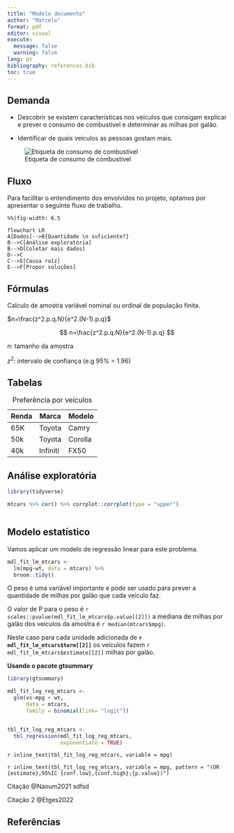 ```yaml
---
title: "Modelo documento"
author: "Marcelo"
format: pdf
editor: visual
execute: 
  message: false
  warning: false
lang: pt
bibliography: references.bib
toc: true
---
```


## Demanda

-   Descobrir se existem características nos veículos que consigam explicar e prever o consumo de combustível e determinar as milhas por galão.

-   Identificar de quais veículos as pessoas gostam mais.

![Etiqueta de consumo de combustível](fuel_economy.png){fig-align="center"}

## Fluxo

Para facilitar o entendimento dos envolvidos no projeto, optamos por apresentar o seguinte fluxo de trabalho.

```mermaid
%%|fig-width: 6.5

flowchart LR
A[Dados]-->B{Quantidade \n suficiente?}
B-->C[Análise exploratória]
B-->D[Coletar mais dados]
D-->C
C-->E[Causa raíz]
E-->F[Propor soluções]

```

## Fórmulas

Calculo de amostra variável nominal ou ordinal de população finita.

$n=\frac{z^2.p.q.N}{e^2.(N-1).p.q}$

$$
n=\frac{z^2.p.q.N}{e^2.(N-1).p.q}
$$

$n$: tamanho da amostra

$z^2$: intervalo de confiança (e.g 95% = 1.96)

## Tabelas

| Renda | Marca    | Modelo  |
|-------|----------|---------|
| 65K   | Toyota   | Camry   |
| 50k   | Toyota   | Corolla |
| 40k   | Infiniti | FX50    |

: Preferência por veículos

## Análise exploratória

```r

library(tidyverse)

mtcars %>% cor() %>% corrplot::corrplot(type = "upper")



```

## Modelo estatístico

Vamos aplicar um modelo de regressão linear para este problema.

```r

mdl_fit_lm_mtcars <- 
  lm(mpg~wt, data = mtcars) %>% 
  broom::tidy()
```

O peso é uma variável importante e pode ser usado para prever a quantidade de milhas por galão que cada veículo faz.

O valor de P para o peso é `r scales::pvalue(mdl_fit_lm_mtcars$p.value[[2]])` a mediana de milhas por galão dos veiculos da amostra é `r median(mtcars$mpg)`.

Neste caso para cada unidade adicionada de **`r mdl_fit_lm_mtcars$term[[2]]`** os veículos fazem `r mdl_fit_lm_mtcars$estimate[[2]]` milhas por galão.

**Usando o pacote gtsummary**

```r
library(gtsummary)

mdl_fit_log_reg_mtcars <- 
  glm(vs~mpg + wt, 
      data = mtcars, 
      family = binomial(link= "logit"))


tbl_fit_log_reg_mtcars <- 
  tbl_regression(mdl_fit_log_reg_mtcars, 
                 exponentiate = TRUE)


```

`r inline_text(tbl_fit_log_reg_mtcars, variable = mpg)`

`r inline_text(tbl_fit_log_reg_mtcars, variable = mpg, pattern = "(OR {estimate};95%IC {conf.low},{conf.high};{p.value})")`

Citação @Naoum2021 sdfsd

Citação 2 @Etges2022

## Referências
